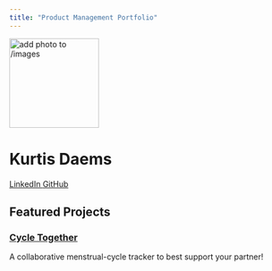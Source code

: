 ```yaml
---
title: "Product Management Portfolio"
---
```


::: {.hero-banner .text-center}

<img src="images/profile.jpg" alt="add photo to /images" class="rounded-circle mb-3" width="160">

<h1>Kurtis Daems</h1>

<a href="https://www.linkedin.com/in/kurtis-daems/" class="btn btn-outline-primary btn-sm" target="_blank">
  <i class="fab fa-linkedin"></i> LinkedIn
</a>
<a href="https://github.com/daemsk" class="btn btn-outline-primary btn-sm" target="_blank">
  <i class="fab fa-github"></i> GitHub
</a>

:::

## Featured Projects

::: {.g-col-12 .g-col-md-6 .card}

### [Cycle Together](projects/project-1.qmd)
A collaborative menstrual-cycle tracker to best support your partner!

:::

